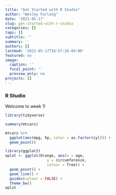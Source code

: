 ```yaml
---
title: "Get Started with R Studio"
author: "Wesley Furlong"
date: '2021-05-17'
slug: get-started-with-r-studio
categories: []
tags: []
subtitle: ''
summary: ''
authors: []
lastmod: '2021-05-17T16:57:26-04:00'
featured: no
image:
  caption: ''
  focal_point: ''
  preview_only: no
projects: []
---
```

### R Studio

Welcome to week 1!

```r
library(tidyverse)

summary(mtcars)

mtcars %>% 
  ggplot(aes(mpg, hp, color = as.factor(cyl))) +
  geom_point()

```

```r
library(ggplot2)
oplot <- ggplot(Orange, aes(x = age, 
                   y = circumference, 
                   colour = Tree)) +
  geom_point() +
  geom_line() +
  guides(colour = FALSE) +
  theme_bw()
oplot
```